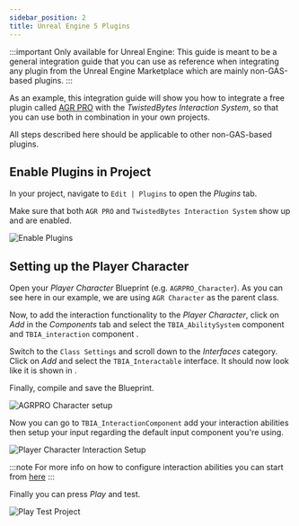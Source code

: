 ```yaml
---
sidebar_position: 2
title: Unreal Engine 5 Plugins
---
```


:::important Only available for Unreal Engine: <UE version="5.0"/>
This guide is meant to be a general integration guide that you can use as reference when integrating any plugin from the
Unreal Engine Marketplace which are mainly non-GAS-based plugins.
:::

As an example, this integration guide will show you how to integrate a free plugin called
[AGR PRO](https://www.unrealengine.com/marketplace/en-US/product/agr-pro) with the
*TwistedBytes Interaction System*, so that you can use both in combination in your own projects.

All steps described here should be applicable to other non-GAS-based plugins.

## Enable Plugins in Project

In your project, navigate to `Edit | Plugins` to open the *Plugins* tab.

Make sure that both `AGR PRO` <Step text="1"/> and `TwistedBytes Interaction System` <Step text="2"/> show up and are enabled.

![Enable Plugins](_static/img/AGRPRO_UE5/01_enable_plugins.png)


## Setting up the Player Character

Open your *Player Character* Blueprint (e.g. `AGRPRO_Character`). As you can see here in our example, we are using `AGR Character` as the parent class.

Now, to add the interaction functionality to the *Player Character*, click on *Add* <Step text="1"/> in the
*Components* tab and select the `TBIA_AbilitySystem` component <Step text="2"/> and `TBIA_interaction` component <Step text="3"/>.

Switch to the `Class Settings` and scroll down to the *Interfaces* category. Click on *Add* <Step text="4"/> and
select the `TBIA_Interactable` interface. It should now look like it is shown in <Step text="5"/>.

Finally, compile and save the Blueprint.

![AGRPRO Character setup](_static/img/AGRPRO_UE5/02_character_setup.png)

Now you can go to `TBIA_InteractionComponent` <Step text="1"/> add your interaction abilities <Step text="2"/> 
then setup your input <Step text="3"/> regarding the default input component you're using.

![Player Character Interaction Setup](_static/img/AGRPRO_UE5/03_greant_abilities.png)

:::note 
For more info on how to configure interaction abilities you can start from [here](/docs/quick-start/using-passive) 
:::

Finally you can press *Play* and test.

![Play Test Project](_static/img/AGRPRO_UE5/03_play.png)
